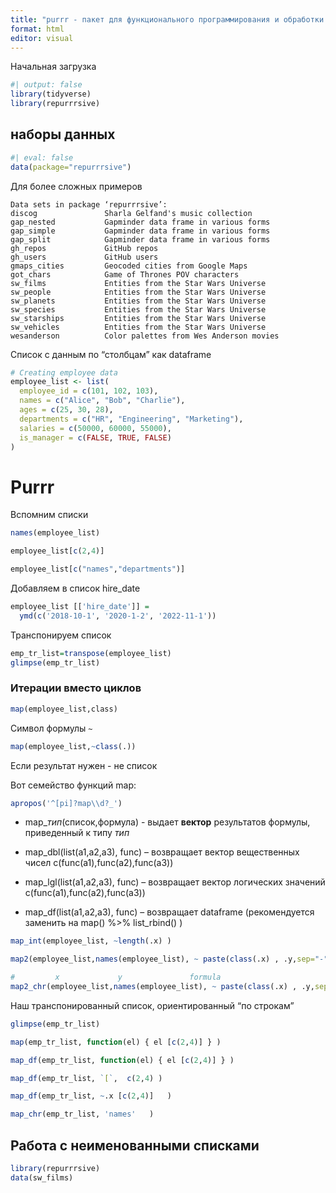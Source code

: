 ```yaml
---
title: "purrr - пакет для функционального программирования и обработки списков"
format: html
editor: visual
---
```


Начальная загрузка

```r
#| output: false
library(tidyverse)
library(repurrrsive)

```

## наборы данных

```r
#| eval: false
data(package="repurrrsive")
```

Для более сложных примеров

```         
Data sets in package ‘repurrrsive’:
discog               Sharla Gelfand's music collection
gap_nested           Gapminder data frame in various forms
gap_simple           Gapminder data frame in various forms
gap_split            Gapminder data frame in various forms
gh_repos             GitHub repos
gh_users             GitHub users
gmaps_cities         Geocoded cities from Google Maps
got_chars            Game of Thrones POV characters
sw_films             Entities from the Star Wars Universe
sw_people            Entities from the Star Wars Universe
sw_planets           Entities from the Star Wars Universe
sw_species           Entities from the Star Wars Universe
sw_starships         Entities from the Star Wars Universe
sw_vehicles          Entities from the Star Wars Universe
wesanderson          Color palettes from Wes Anderson movies
```

Список с данным по "столбцам" как dataframe

```r

# Creating employee data
employee_list <- list(
  employee_id = c(101, 102, 103),
  names = c("Alice", "Bob", "Charlie"),
  ages = c(25, 30, 28),
  departments = c("HR", "Engineering", "Marketing"),
  salaries = c(50000, 60000, 55000),
  is_manager = c(FALSE, TRUE, FALSE)
)

```

# Purrr

Вспомним списки

```r
names(employee_list)
```

```r
employee_list[c(2,4)]
```

```r
employee_list[c("names","departments")]
```

Добавляем в список hire_date

```r
employee_list [['hire_date']] = 
  ymd(c('2018-10-1', '2020-1-2', '2022-11-1'))
```

Транспонируем список

```r
emp_tr_list=transpose(employee_list)
glimpse(emp_tr_list)
```

### Итерации вместо циклов

```r
map(employee_list,class)
```

Символ формулы `~`

```r
map(employee_list,~class(.))
```

Если результат нужен - не список

Вот семейство функций map:

```r
apropos('^[pi]?map\\d?_')
```

-   map\_*тип*(список,формула) - выдает **вектор** результатов формулы, приведенный к типу *тип*

-   map_dbl(list(a1,a2,a3), func) -- возвращает вектор вещественных чисел c(func(a1),func(a2),func(a3))

-   map_lgl(list(a1,a2,a3), func) -- возвращает вектор логических значений c(func(a1),func(a2),func(a3))

-   map_df(list(a1,a2,a3), func) -- возвращает dataframe (рекомендуется заменить на map() %\>% list_rbind() )

```r
map_int(employee_list, ~length(.x) )
```

```r
map2(employee_list,names(employee_list), ~ paste(class(.x) , .y,sep="-"))
```

```r
#         x             y               formula
map2_chr(employee_list,names(employee_list), ~ paste(class(.x) , .y,sep="-"))
```

Наш транспонированный список, ориентированный "по строкам"

```r

glimpse(emp_tr_list)

```

```r
map(emp_tr_list, function(el) { el [c(2,4)] } )
```

```r
map_df(emp_tr_list, function(el) { el [c(2,4)] } )
```

```r
map_df(emp_tr_list, `[`,  c(2,4) )
```

```r
map_df(emp_tr_list, ~.x [c(2,4)]   )
```

```r
map_chr(emp_tr_list, 'names'   )
```

## Работа с неименованными списками

```r
library(repurrrsive)
data(sw_films)
```
